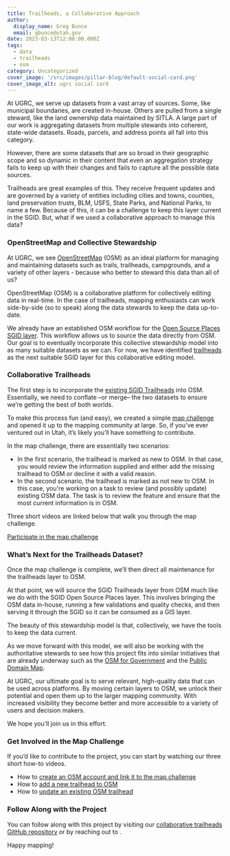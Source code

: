```yaml
---
title: Trailheads, a Collaborative Approach
author:
  display_name: Greg Bunce
  email: gbunce@utah.gov
date: 2023-03-13T12:00:00.000Z
tags:
  - data
  - trailheads
  - osm
category: Uncategorized
cover_image: '/src/images/pillar-blog/default-social-card.png'
cover_image_alt: ugrc social card
---
```



At UGRC, we serve up datasets from a vast array of sources. Some, like municipal boundaries, are created in-house. Others are pulled from a single steward, like the land ownership data maintained by SITLA. A large part of our work is aggregating datasets from multiple stewards into coherent, state-wide datasets. Roads, parcels, and address points all fall into this category.

However, there are some datasets that are so broad in their geographic scope and so dynamic in their content that even an aggregation strategy fails to keep up with their changes and fails to capture all the possible data sources.

Trailheads are great examples of this. They receive frequent updates and are governed by a variety of entities including cities and towns, counties, land preservation trusts, BLM, USFS, State Parks, and National Parks, to name a few. Because of this, it can be a challenge to keep this layer current in the SGID. But, what if we used a collaborative approach to manage this data?

### OpenStreetMap and Collective Stewardship

At UGRC, we see [OpenStreetMap](https://www.openstreetmap.org/) (OSM) as an ideal platform for managing and maintaining datasets such as trails, trailheads, campgrounds, and a variety of other layers - because who better to steward this data than all of us?

OpenStreetMap (OSM) is a collaborative platform for collectively editing data in real-time. In the case of trailheads, mapping enthusiasts can work side-by-side (so to speak) along the data stewards to keep the data up-to-date.

We already have an established OSM workflow for the [Open Source Places SGID layer](/products/sgid/society/open-source-places). This workflow allows us to source the data directly from OSM. Our goal is to eventually incorporate this collective stewardship model into as many suitable datasets as we can. For now, we have identified [trailheads](/products/sgid/recreation/trails-pathways) as the next suitable SGID layer for this collaborative editing model.

### Collaborative Trailheads

The first step is to incorporate the [existing SGID Trailheads](https://opendata.gis.utah.gov/datasets/utah-trailheads/explore) into OSM. Essentially, we need to conflate –or merge– the two datasets to ensure we’re getting the best of both worlds.

To make this process fun (and easy), we created a simple [map challenge](https://maproulette.org/browse/challenges/28673) and opened it up to the mapping community at large. So, if you’ve ever ventured out in Utah, it’s likely you’ll have something to contribute.

In the map challenge, there are essentially two scenarios:

- In the first scenario, the trailhead is marked as new to OSM. In that case, you would review the information supplied and either add the missing trailhead to OSM or decline it with a valid reason.
- In the second scenario, the trailhead is marked as not new to OSM. In this case, you're working on a task to review (and possibly update) existing OSM data. The task is to review the feature and ensure that the most current information is in OSM.

Three short videos are linked below that walk you through the map challenge.

<div class="text-center">
  <a class="button medium white" href="https://maproulette.org/browse/challenges/28673">
    <span class="button-text">Participate in the map challenge</span>
  </a>
</div>

### What’s Next for the Trailheads Dataset?

Once the map challenge is complete, we’ll then direct all maintenance for the trailheads layer to OSM.

At that point, we will source the SGID Trailheads layer from OSM much like we do with the SGID Open Source Places layer. This involves bringing the OSM data in-house, running a few validations and quality checks, and then serving it through the SGID so it can be consumed as a GIS layer.

The beauty of this stewardship model is that, collectively, we have the tools to keep the data current.

As we move forward with this model, we will also be working with the authoritative stewards to see how this project fits into similar initiatives that are already underway such as the [OSM for Government](https://wiki.openstreetmap.org/wiki/OpenStreetMap_for_Government) and the [Public Domain Map](https://publicdomainmap.org/).

At UGRC, our ultimate goal is to serve relevant, high-quality data that can be used across platforms. By moving certain layers to OSM, we unlock their potential and open them up to the larger mapping community. With increased visibility they become better and more accessible to a variety of users and decision makers.

We hope you’ll join us in this effort.

### Get Involved in the Map Challenge

If you’d like to contribute to the project, you can start by watching our three short how-to videos.

- How to [create an OSM account and link it to the map challenge](https://vimeo.com/807718819)
- How to [add a new trailhead to OSM](https://vimeo.com/807721784)
- How to [update an existing OSM trailhead](https://vimeo.com/807723045)

### Follow Along with the Project

You can follow along with this project by visiting our [collaborative trailheads GitHub repository](https://github.com/agrc/collaborative-trailheads) or by reaching out to <Contacts inline subject={frontmatter.title} contactKey='ugrc' />.

Happy mapping!
